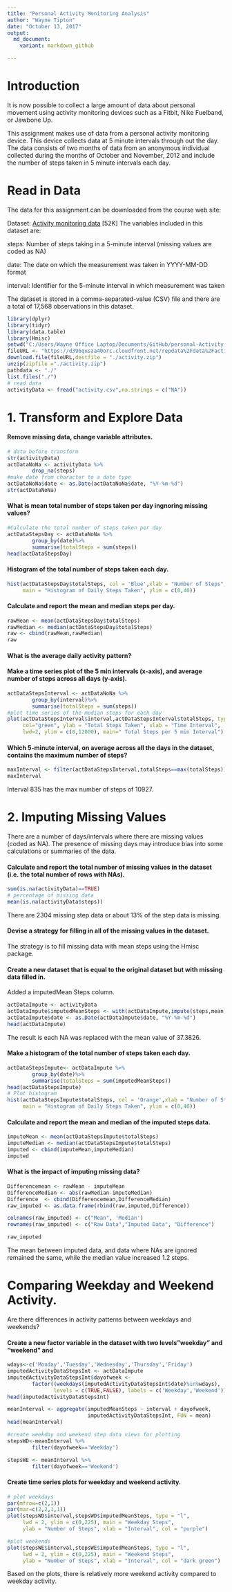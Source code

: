 ```yaml
---
title: "Personal Activity Monitoring Analysis"
author: "Wayne Tipton"
date: "October 13, 2017"
output:
  md_document:
    variant: markdown_github

---
```

# Introduction
It is now possible to collect a large amount of data about personal movement using activity monitoring devices such as a Fitbit, Nike Fuelband, or Jawbone Up. 

This assignment makes use of data from a personal activity monitoring device. This device collects data at 5 minute intervals through out the day. The data consists of two months of data from an anonymous individual collected during the months of October and November, 2012 and include the number of steps taken in 5 minute intervals each day.

# Read in Data
The data for this assignment can be downloaded from the course web site:

Dataset: [Activity monitoring data](https://d396qusza40orc.cloudfront.net/repdata%2Fdata%2Factivity.zip) [52K]
The variables included in this dataset are:

steps: Number of steps taking in a 5-minute interval (missing values are coded as NA)

date: The date on which the measurement was taken in YYYY-MM-DD format

interval: Identifier for the 5-minute interval in which measurement was taken

The dataset is stored in a comma-separated-value (CSV) file and there are a total of 17,568 observations in this dataset.


```r
library(dplyr)
library(tidyr)
library(data.table)
library(Hmisc)
setwd("C:/Users/Wayne Office Laptop/Documents/GitHub/personal-Activity-Monitoring---Peer-Graded-Assignment-")
fileURL <- "https://d396qusza40orc.cloudfront.net/repdata%2Fdata%2Factivity.zip"
download.file(fileURL,destfile = "./activity.zip")
unzip(zipfile ="./activity.zip")
pathdata <- "./"
list.files("./")
# read data
activityData <- fread("activity.csv",na.strings = c("NA"))

```


# 1. Transform and Explore Data
#### Remove missing data, change variable attributes.


```r
# data before transform
str(activityData)
actDataNoNa <- activityData %>%
        drop_na(steps)
#make date from character to a date type
actDataNoNa$date <- as.Date(actDataNoNa$date, "%Y-%m-%d")
str(actDataNoNa)

```

#### What is mean total number of steps taken per day ingnoring missing values?

```r
#Calculate the total number of steps taken per day
actDataStepsDay <- actDataNoNa %>%
        group_by(date)%>%
        summarise(totalSteps = sum(steps))
head(actDataStepsDay)
```

#### Histogram of the total number of steps taken each day.

```r
hist(actDataStepsDay$totalSteps, col = 'Blue',xlab = "Number of Steps",
     main = "Histogram of Daily Steps Taken", ylim = c(0,40))
```

#### Calculate and report the mean and median steps per day.

```r
rawMean <- mean(actDataStepsDay$totalSteps)
rawMedian <- median(actDataStepsDay$totalSteps)
raw <- cbind(rawMean,rawMedian)
raw
```
#### What is the average daily activity pattern?
#### Make a time series plot of the 5 min intervals (x-axis), and average number of steps across all days (y-axis).

```r
actDataStepsInterval <- actDataNoNa %>%
        group_by(interval)%>%
        summarise(totalSteps = sum(steps))
#plot time series of the median steps for each day
plot(actDataStepsInterval$interval,actDataStepsInterval$totalSteps, type = "l",
     col="green", ylab = "Total Steps Taken", xlab = "Time Interval",
     lwd=2, ylim = c(0,12000), main=" Total Steps per 5 min Interval")
```

#### Which 5-minute interval, on average across all the days in the dataset, contains the maximum number of steps?

```r
maxInterval <- filter(actDataStepsInterval,totalSteps==max(totalSteps))
maxInterval
```
Interval 835 has the max number of steps of 10927. 

# 2. Imputing Missing Values
There are a number of days/intervals where there are missing values (coded as NA). The presence of missing days may introduce bias into some calculations or summaries of the data.

#### Calculate and report the total number of missing values in the dataset (i.e. the total number of rows with NAs).

```r
sum(is.na(activityData)==TRUE)
# percentage of missing data
mean(is.na(activityData$steps))
```
There are 2304 missing step data or about 13% of the step data is missing.

#### Devise a strategy for filling in all of the missing values in the dataset.

The strategy is to fill missing data with mean steps using the Hmisc package.

#### Create a new dataset that is equal to the original dataset but with missing data filled in.
Added a imputedMean Steps column.

```r
actDataImpute <- activityData
actDataImpute$imputedMeanSteps <- with(actDataImpute,impute(steps,mean))
actDataImpute$date <- as.Date(actDataImpute$date, "%Y-%m-%d")
head(actDataImpute)
```

The result is each NA was replaced with the mean value of 37.3826.

#### Make a histogram of the total number of steps taken each day.

```r
actDataStepsImpute<- actDataImpute %>%
        group_by(date)%>%
        summarise(totalSteps = sum(imputedMeanSteps))
head(actDataStepsImpute)
# Plot histogram
hist(actDataStepsImpute$totalSteps, col = 'Orange',xlab = "Number of Steps",
     main = "Histogram of Daily Steps Taken", ylim = c(0,40)) 
```

####  Calculate and report the mean and median of the imputed steps data.

```r
imputeMean <- mean(actDataStepsImpute$totalSteps)
imputeMedian <- median(actDataStepsImpute$totalSteps)
imputed <- cbind(imputeMean,imputeMedian)
imputed
```

#### What is the impact of imputing missing data?

```r
Differencemean <- rawMean - imputeMean
DifferenceMedian <- abs(rawMedian-imputeMedian)
Difference  <- cbind(Differencemean,DifferenceMedian)
raw_imputed <- as.data.frame(rbind(raw,imputed,Difference))

colnames(raw_imputed) <- c("Mean", 'Median')
rownames(raw_imputed) <- c("Raw Data","Imputed Data", "Difference")

raw_imputed
```

The mean between imputed data, and data where NAs are ignored remained the same, while the median value increased 1.2 steps.

# Comparing Weekday and Weekend Activity.
Are there differences in activity patterns between weekdays and weekends?

#### Create a new factor variable in the dataset with two levels"weekday" and "weekend" and 

```r
wdays<-c('Monday','Tuesday','Wednesday','Thursday','Friday')
imputedActivityDataStepsInt <- actDataImpute 
imputedActivityDataStepsInt$dayofweek <- 
        factor((weekdays(imputedActivityDataStepsInt$date)%in%wdays),
               levels = c(TRUE,FALSE), labels = c('Weekday','Weekend'))
head(imputedActivityDataStepsInt)

meanInterval <- aggregate(imputedMeanSteps ~ interval + dayofweek, 
                          imputedActivityDataStepsInt, FUN = mean)
head(meanInterval)

#create weekday and weekend step data views for plotting
stepsWD<-meanInterval %>%
        filter(dayofweek=='Weekday')

stepsWE <- meanInterval %>% 
        filter(dayofweek=='Weekend')
```

#### Create time series plots for weekday and weekend activity. 

```r
# plot weekdays
par(mfrow=c(2,1))
par(mar=c(2,2,1,1))
plot(stepsWD$interval,stepsWD$imputedMeanSteps, type = "l",
     lwd = 2, ylim = c(0,225), main = "Weekday Steps",
     ylab = "Number of Steps", xlab = "Interval", col = "purple")

#plot weekends
plot(stepsWE$interval,stepsWE$imputedMeanSteps, type = "l",
     lwd = 2, ylim = c(0,225), main = "Weekend Steps",
     ylab = "Number of Steps", xlab = "Interval", col = "dark green")

```

Based on the plots, there is relatively more weekend activity compared to weekday activity.














